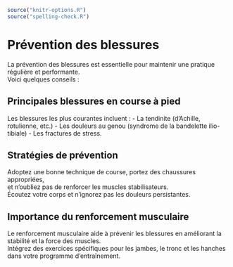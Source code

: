 ```r
source("knitr-options.R")
source("spelling-check.R")
```

# Prévention des blessures {-}

La prévention des blessures est essentielle pour maintenir une pratique régulière et performante.  
Voici quelques conseils :

## Principales blessures en course à pied {-}

Les blessures les plus courantes incluent :
- La tendinite (d'Achille, rotulienne, etc.)
- Les douleurs au genou (syndrome de la bandelette ilio-tibiale)
- Les fractures de stress.

## Stratégies de prévention {-}

Adoptez une bonne technique de course, portez des chaussures appropriées,  
et n'oubliez pas de renforcer les muscles stabilisateurs.  
Écoutez votre corps et n'ignorez pas les douleurs persistantes.

## Importance du renforcement musculaire {-}

Le renforcement musculaire aide à prévenir les blessures en améliorant la stabilité et la force des muscles.  
Intégrez des exercices spécifiques pour les jambes, le tronc et les hanches dans votre programme d'entraînement.
